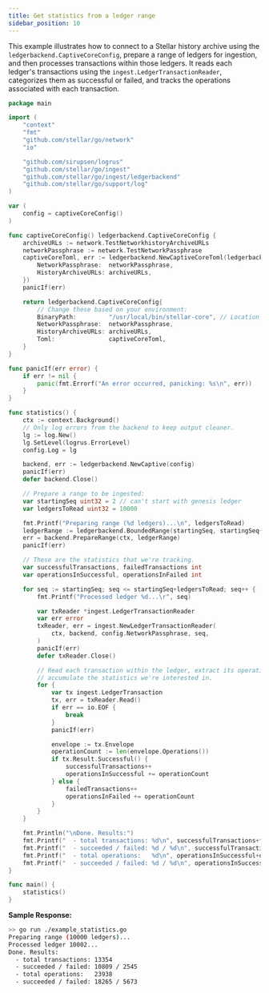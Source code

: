 ```yaml
---
title: Get statistics from a ledger range
sidebar_position: 10
---
```


This example illustrates how to connect to a Stellar history archive using the `ledgerbackend.CaptiveCoreConfig`, prepare a range of ledgers for ingestion, and then processes transactions within those ledgers. It reads each ledger's transactions using the `ingest.LedgerTransactionReader`, categorizes them as successful or failed, and tracks the operations associated with each transaction.

<CodeExample>

```go
package main

import (
	"context"
	"fmt"
	"github.com/stellar/go/network"
	"io"

	"github.com/sirupsen/logrus"
	"github.com/stellar/go/ingest"
	"github.com/stellar/go/ingest/ledgerbackend"
	"github.com/stellar/go/support/log"
)

var (
	config = captiveCoreConfig()
)

func captiveCoreConfig() ledgerbackend.CaptiveCoreConfig {
	archiveURLs := network.TestNetworkhistoryArchiveURLs
	networkPassphrase := network.TestNetworkPassphrase
	captiveCoreToml, err := ledgerbackend.NewCaptiveCoreToml(ledgerbackend.CaptiveCoreTomlParams{
		NetworkPassphrase:  networkPassphrase,
		HistoryArchiveURLs: archiveURLs,
	})
	panicIf(err)

	return ledgerbackend.CaptiveCoreConfig{
		// Change these based on your environment:
		BinaryPath:         "/usr/local/bin/stellar-core", // Location of stellar-core binary compiled for your platform
		NetworkPassphrase:  networkPassphrase,
		HistoryArchiveURLs: archiveURLs,
		Toml:               captiveCoreToml,
	}
}

func panicIf(err error) {
	if err != nil {
		panic(fmt.Errorf("An error occurred, panicking: %s\n", err))
	}
}

func statistics() {
	ctx := context.Background()
	// Only log errors from the backend to keep output cleaner.
	lg := log.New()
	lg.SetLevel(logrus.ErrorLevel)
	config.Log = lg

	backend, err := ledgerbackend.NewCaptive(config)
	panicIf(err)
	defer backend.Close()

	// Prepare a range to be ingested:
	var startingSeq uint32 = 2 // can't start with genesis ledger
	var ledgersToRead uint32 = 10000

	fmt.Printf("Preparing range (%d ledgers)...\n", ledgersToRead)
	ledgerRange := ledgerbackend.BoundedRange(startingSeq, startingSeq+ledgersToRead)
	err = backend.PrepareRange(ctx, ledgerRange)
	panicIf(err)

	// These are the statistics that we're tracking.
	var successfulTransactions, failedTransactions int
	var operationsInSuccessful, operationsInFailed int

	for seq := startingSeq; seq <= startingSeq+ledgersToRead; seq++ {
		fmt.Printf("Processed ledger %d...\r", seq)

		var txReader *ingest.LedgerTransactionReader
		var err error
		txReader, err = ingest.NewLedgerTransactionReader(
			ctx, backend, config.NetworkPassphrase, seq,
		)
		panicIf(err)
		defer txReader.Close()

		// Read each transaction within the ledger, extract its operations, and
		// accumulate the statistics we're interested in.
		for {
			var tx ingest.LedgerTransaction
			tx, err = txReader.Read()
			if err == io.EOF {
				break
			}
			panicIf(err)

			envelope := tx.Envelope
			operationCount := len(envelope.Operations())
			if tx.Result.Successful() {
				successfulTransactions++
				operationsInSuccessful += operationCount
			} else {
				failedTransactions++
				operationsInFailed += operationCount
			}
		}
	}

	fmt.Println("\nDone. Results:")
	fmt.Printf("  - total transactions: %d\n", successfulTransactions+failedTransactions)
	fmt.Printf("  - succeeded / failed: %d / %d\n", successfulTransactions, failedTransactions)
	fmt.Printf("  - total operations:   %d\n", operationsInSuccessful+operationsInFailed)
	fmt.Printf("  - succeeded / failed: %d / %d\n", operationsInSuccessful, operationsInFailed)
}

func main() {
	statistics()
}

```

</CodeExample>

**Sample Response:**

```bash
>> go run ./example_statistics.go
Preparing range (10000 ledgers)...
Processed ledger 10002...
Done. Results:
  - total transactions: 13354
  - succeeded / failed: 10809 / 2545
  - total operations:   23938
  - succeeded / failed: 18265 / 5673
```
